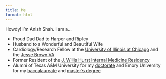 ```yaml
---
title: Me
format: html
---
```


Howdy! I'm Anish Shah. I am a...

- Proud Dad Dad to Harper and Ripley
- Husband to a Wonderful and Beautiful Wife
- Cardiology/Research Fellow at the [University of Illinois at Chicago](https://chicago.medicine.uic.edu/departments/academic-departments/medicine/cardiology/education/fellowship-program/) and the [Jesse Brown VA](https://www.va.gov/chicago-health-care/locations/jesse-brown-department-of-veterans-affairs-medical-center/)
- Former Resident of the [J. Willis Hurst Internal Medicine Residency](https://med.emory.edu/departments/medicine/education/residency-program/index.html)
- Alumni of Texas A&M University for my [doctorate](https://medicine.tamu.edu) and Emory University for my [baccalaureate](http://linguistics.emory.edu/home/) and [master's degree](https://med.emory.edu/departments/biomedical-informatics/education/masters.html)


